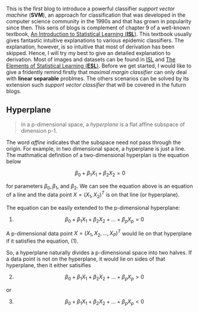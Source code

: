 
This is the first blog to introduce a powerful classifier *support vector machine* (**SVM**), an approach for classification that was developed in the computer science community in the 1990s and that has grown in popularity since then. This seris of blogs is complement of chapter 9 of a well-known textbook, [An Introduction to Statistical Learning (**ISL**)][1]. This textbook usually gives fantastic intuitive explanations to various epidemic classifiers. The explanation, however, is so intuitive that most of derivation has been skipped. Hence, I will try my best to give an detailed explanation to derivation. Most of images and datasets can be found in [ISL][1] and [The Elements of Statistical Learning (**ESL**)][2]. Before we get started, I would like to give a fridently remind firstly that *maximal margin classifier* can only deal with **linear separable** problmes. The others scenarios can be solved by its extension such *support vector classifier* that will be covered in the futurn blogs.

## Hyperplane
> In a p-dimensional space, a *hyperplane* is a flat affine subspace of dimension p-1.

The word *affine* indicates that the subspace need not pass through the origin. For example, in two dimensional space, a hyperplane is just a line. The mathmatical definition of a two-dimensional hyperplan is the equation below

$$ \beta_0 + \beta_1X_1+\beta_2X_2 = 0 $$ 

for parameters $\beta_0, \beta_1$, and $\beta_2$. We can see the equation above is an equation of a line and the data point $X = (X_1, X_2)^T$ is on that line (or hyperplane).

The equation can be easily extended to the p-dimensional hyperplane:

(@foo2) $$ \beta_0 + \beta_1X_1+\beta_2X_2+...+\beta_pX_p = 0 $$

A p-dimensional data point $X = (X_1, X_2, ..., X_P)^T$ would lie on that hyperplane if it satisfies the equation, (@foo2).

So, a hyperplane naturally divides a p-dimensional space into two halves. If a data point is not on the hyperplane, it would lie on sides of that hyperplane, then it either satisifies 

(@foo3) $$ \beta_0 + \beta_1X_1+\beta_2X_2+...+\beta_pX_p > 0 $$

or 

(@foo4) $$ \beta_0 + \beta_1X_1+\beta_2X_2+...+\beta_pX_p < 0 $$


[1]: http://www-bcf.usc.edu/~gareth/ISL/
[2]: http://statweb.stanford.edu/~tibs/ElemStatLearn/